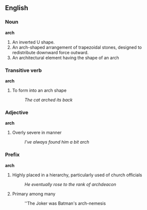 ==English==

===Noun===
'''arch'''

# An inverted U shape.
# An arch-shaped arrangement of trapezoidal stones, designed to redistribute downward force outward.
# An architectural element having the shape of an arch

===Transitive verb===
'''arch'''

# To form into an arch shape
#:''The cat arched its back''

===Adjective===
'''arch'''

# Overly severe in manner
#:''I've always found him a bit arch''

===Prefix===
'''arch'''

# Highly placed in a hierarchy, particularly used of church officials
#:''He eventually rose to the rank of archdeacon''
# Primary among many
#:''The Joker was Batman's arch-nemesis